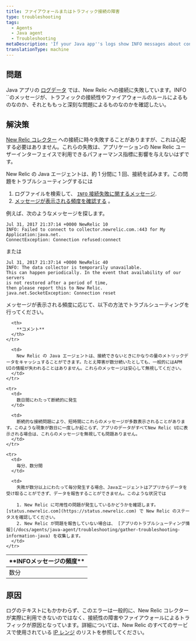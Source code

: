 ```yaml
---
title: ファイアウォールまたはトラフィック接続の障害
type: troubleshooting
tags:
  - Agents
  - Java agent
  - Troubleshooting
metaDescription: 'If your Java app''s logs show INFO messages about connectivity failures with New Relic, follow these troubleshooting steps based on frequency of the message.'
translationType: machine
---
```


## 問題

Java アプリの [ログデータ](/docs/agents/java-agent/troubleshooting/generate-debug-logs-troubleshooting-java) では、New Relic への接続に失敗しています。INFO ``のメッセージが、トラフィックの接続性やファイアウォールのルールによるものなのか、それとももっと深刻な問題によるものなのかを確認したい。

## 解決策

[New Relic コレクター](/docs/accounts-partnerships/education/getting-started-new-relic/glossary#collector) への接続に時々失敗することがありますが、これは心配する必要はありません。これらの失敗は、アプリケーションの New Relic ユーザーインターフェイスで利用できるパフォーマンス指標に影響を与えないはずです。

New Relic の Java エージェントは、約 1 分間に 1 回、接続を試みます。この問題をトラブルシューティングするには

1. ログファイルを検索して、 [`INFO` 接続失敗に関するメッセージ](#info-messages).
2. [メッセージが表示される頻度を確認する](#message-frequency) 。

例えば、次のようなメッセージを探します。

```
Jul 31, 2017 21:37:14 +0000 NewRelic 10
INFO: Failed to connect to collector.newrelic.com.:443 for My Application:java.net.
ConnectException: Connection refused:connect
```

または

```
Jul 31, 2017 21:37:14 +0000 NewRelic 40
INFO: The data collector is temporarily unavailable.
This can happen periodically. In the event that availability of our servers 
is not restored after a period of time, 
then please report this to New Relic.
java.net.SocketException: Connection reset
```

メッセージが表示される頻度に応じて、以下の方法でトラブルシューティングを行ってください。

<table>
  <thead>
    <tr>
      <th>
        **INFOメッセージの頻度**
      </th>

      <th>
        **コメント**
      </th>
    </tr>
  </thead>

  <tbody>
    <tr>
      <td>
        数分
      </td>

      <td>
        New Relic の Java エージェントは、接続できないときにかなりの量のメトリックデータをキャッシュすることができます。たとえ障害が数分続いたとしても、一般的にはAPM UIの情報が失われることはありません。これらのメッセージは安心して無視してください。
      </td>
    </tr>

    <tr>
      <td>
        数日間にわたって断続的に発生
      </td>

      <td>
        断続的な接続問題により、短時間にこれらのメッセージが多数表示されることがあります。このような現象が数日に一度しか起こらず、アプリのデータがすべてNew Relic UIに表示される場合は、これらのメッセージを無視しても問題ありません。
      </td>
    </tr>

    <tr>
      <td>
        毎分、数分間
      </td>

      <td>
        失敗が数分以上にわたって毎分発生する場合、Javaエージェントはアプリからデータを受け取ることができず、データを報告することができません。このような状況では

        1. New Relic に可用性の問題が発生しているかどうかを確認します。 [status.newrelic.com](https://status.newrelic.com) で New Relic のステータスを確認してください。
        2. New Relic が問題を報告していない場合は、 [アプリのトラブルシューティング情報](/docs/agents/java-agent/troubleshooting/gather-troubleshooting-information-java) を収集します。
      </td>
    </tr>
  </tbody>
</table>

## 原因

ログのテキストにもかかわらず、このエラーは一般的に、New Relic コレクターが実際に利用できないのではなく、接続性の障害やファイアウォールによるトラフィックが原因となっています。詳細については、New Relic のすべてのサービスで使用されている [IP レンジ](/docs/apm/new-relic-apm/getting-started/networks) のリストを参照してください。